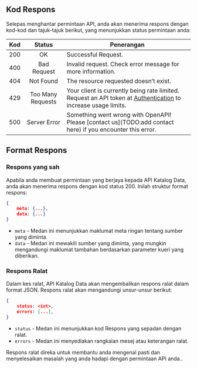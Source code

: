 ## Kod Respons

Selepas menghantar permintaan API, anda akan menerima respons dengan kod-kod dan tajuk-tajuk berikut, yang menunjukkan status permintaan anda:

| Kod |      Status       | Penerangan                                                                                                                                |
| :-: | :---------------: | ----------------------------------------------------------------------------------------------------------------------------------------- |
| 200 |        OK         | Successful Request.                                                                                                                       |
| 400 |    Bad Request    | Invalid request. Check error message for more information.                                                                                |
| 404 |     Not Found     | The resource requested doesn’t exist.                                                                                                     |
| 429 | Too Many Requests | Your client is currently being rate limited. Request an API token at [Authentication](/overview/authentication) to increase usage limits. |
| 500 |   Server Error    | Something went wrong with OpenAPI! Please [contact us](TODO:add contact here) if you encounter this error.                                |

## Format Respons

### Respons yang sah

Apabila anda membuat permintaan yang berjaya kepada API Katalog Data, anda akan menerima respons dengan kod status 200. Inilah struktur format respons:

```JSON
{
    meta: {...},
    data: {...}
}
```

- `meta` - Medan ini menunjukkan maklumat meta ringan tentang sumber yang diminta.
- `data` - Medan ini mewakili sumber yang diminta, yang mungkin mengandungi maklumat tambahan berdasarkan parameter kueri yang diberikan.

### Respons Ralat

Dalam kes ralat, API Katalog Data akan mengembalikan respons ralat dalam format JSON. Respons ralat akan mengandungi unsur-unsur berikut:

```json
{
    status: <int>,
    errors: [...],
}
```

- `status` - Medan ini menunjukkan kod Respons yang sepadan dengan ralat.
- `errors` - Medan ini menyediakan rangkaian mesej atau keterangan ralat.

Respons ralat direka untuk membantu anda mengenal pasti dan menyelesaikan masalah yang anda hadapi dengan permintaan API anda..
